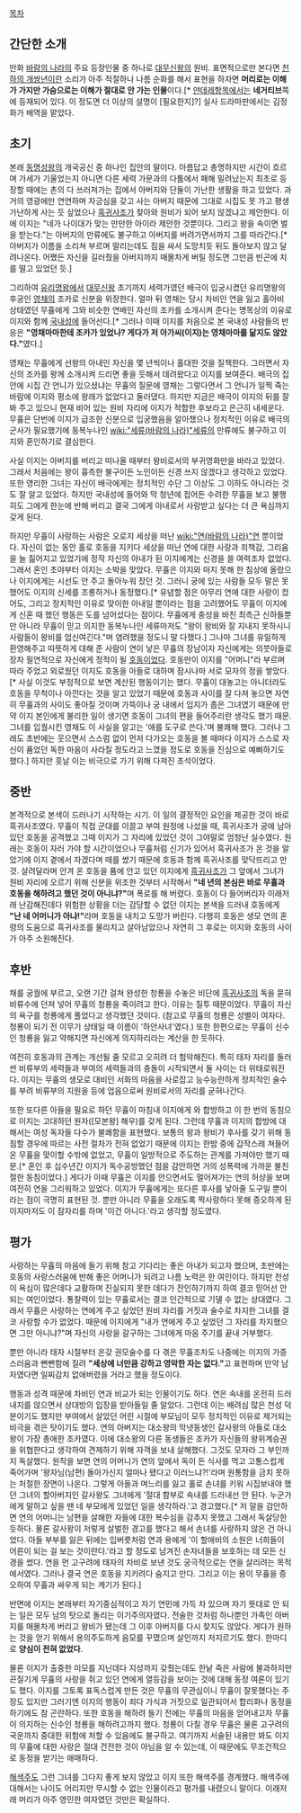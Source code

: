 [[목차]]

== 간단한 소개 ==
만화 [[바람의 나라]]의 주요 등장인물 중 하나로 [[대무신왕]]의 원비. 표면적으로만 본다면 [[천하의 개쌍년]]이란 소리가 아주 적절하나 나름 순화를 해서 표현을 하자면 '''머리로는 이해가 가지만 가슴으로는 이해가 절대로 안 가는 인물'''이다.[* [[얀데레]]항목에서는 '''네거티브'''쪽에 등재되어 있다. 이 정도면 더 이상의 설명이 [필요한지]?] 실사 드라마판에서는 김정화가 배역을 맡았다.

== 초기 ==
본래 [[동명성왕]]의 개국공신 중 하나인 집안의 딸이다. 아름답고 총명하지만 시간이 흐르며 가세가 기울었는지 아니면 다른 세력 가문과의 다툼에서 패해 밀려났는지 최초로 등장할 때에는 촌의 다 쓰러져가는 집에서 아버지와 단둘이 가난한 생활을 하고 있었다. 과거의 영광에만 연연하며 자긍심을 갖고 사는 아버지 때문에 그대로 시집도 못 가고 평생 가난하게 사는 듯 싶었으나 [[흑귀사조]]가 찾아와 원비가 되어 보지 않겠냐고 제안한다. 이에 이지는 "네가 나이대가 맞는 만만한 아이라 제안한 것뿐이다. 그리고 왕을 속이면 벌을 받는다."는 아버지의 만류에도 불구하고 아버지를 버려가면서까지 그를 따라간다.[* 아버지가 이름을 소리쳐 부르며 말리는데도 짐을 싸서 도망치듯 뒤도 돌아보지 않고 달려나온다. 어쨌든 자신을 길러줬을 아버지까지 매몰차게 버릴 정도면 그만큼 빈곤에 치를 떨고 있었던 듯.] 

그리하여 [[유리명왕]]에서 [[대무신왕]] 초기까지 세력가였던 배극이 입궁시켰던 유리명왕의 후궁인 [[영채]]의 조카로 신분을 위장한다. 얼마 뒤 영채는 당시 차비인 연을 잃고 홀아비 상태였던 무휼에게 그와 비슷한 연배인 자신의 조카를 소개시켜 준다는 명목상의 이유로 이지와 함께 [[국내성]]에 들어선다.[* 그러나 이때 이지를 처음으로 본 국내성 사람들의 반응은 '''"영채마마한테 조카가 있었나? 게다가 저 아가씨(이지)는 영채마마를 닮지도 않았다."'''였다.] 

영채는 무휼에게 선왕의 아내인 자신을 몇 년씩이나 홀대한 것을 질책한다. 그러면서 자신의 조카를 왕께 소개시켜 드리면 좋을 듯해서 데려왔다고 이지를 보여준다. 배극의 집안에 시집 간 언니가 있으셨냐는 무휼의 질문에 영채는 그렇다면서 그 언니가 일찍 죽는 바람에 이지와 평소에 왕래가 없었다고 둘러댔다. 하지만 지금은 배극이 이지의 뒤를 잘 봐 주고 있으니 현재 비어 있는 원비 자리에 이지가 적합한 후보라고 은근히 내세운다. 무휼은 단번에 이지가 급조한 신분으로 입궁했음을 알아챘으나 정치적인 이유로 배극의 군사가 필요했기에 동복누나인 [[wiki:"세류(바람의 나라)"세류]]의 만류에도 불구하고 이지와 혼인하기로 결심한다. 

사실 이지는 아버지를 버리고 떠나올 때부터 왕비로서의 부귀영화만을 바라고 있었다. 그래서 처음에는 왕이 흉측한 불구이든 노인이든 신경 쓰지 않겠다고 생각하고 있었다. 또한 영리한 그녀는 자신이 배극에게는 정치적인 수단 그 이상도 그 이하도 아니라는 것도 잘 알고 있었다. 하지만 국내성에 들어와 막 청년에 접어든 수려한 무휼을 보고 불행히도 그에게 한눈에 반해 버리고 결국 그에게 아내로서 사랑받고 싶다는 더 큰 욕심까지 갖게 된다. 

하지만 무휼이 사랑하는 사람은 오로지 세상을 떠난 [[wiki:"연(바람의 나라)"연]] 뿐이었다. 자신이 없는 동안 홀로 호동을 지키다 세상을 떠난 연에 대한 사랑과 죄책감, 그리움을 늘 짊어지고 있었기에 정작 자신의 아내가 된 이지에게는 신경을 쓸 여력조차 없었다. 그래서 혼인 초야부터 이지는 소박을 맞았다. 무휼은 이지와 마지 못해 한 침상에 올랐으나 이지에게는 시선도 안 주고 돌아누워 잤던 것. 그러니 궁에 있는 사람들 모두 말은 못했어도 이지의 신세를 조롱하거나 동정했다.[* 유념할 점은 아무리 연에 대한 사랑이 컸어도, 그리고 정치적인 이유로 맞이한 아내일 뿐이라는 점을 고려했어도 무휼이 이지에게 신혼 때 했던 행동은 도를 넘어섰다는 점이다. 무휼에게 충성을 바친 최측근 신하들뿐만 아니라 무휼이 믿고 의지한 동복누나인 세류마저도 "왕이 왕비와 잘 지내지 못하시니 사람들이 왕비를 업신여긴다."며 염려했을 정도니 말 다했다.] 그나마 그녀를 유일하게 환영해주고 따뜻하게 대해 준 사람이 연이 낳은 무휼의 장남이자 자신에게는 의붓아들로 장차 필연적으로 자신에게 정적이 될 [[호동]]이었다. 호동만이 이지를 "어머니"라 부르며 따라 주었고 외로웠던 이지도 호동을 아들로 대하며 잠시나마 서로 모자의 정을 쌓았다.[* 사실 이것도 부정적으로 보면 계산된 행동이기는 했다. 무휼이 대놓고는 아니더라도 호동을 무척이나 아낀다는 것을 알고 있었기 때문에 호동과 사이를 잘 다져 놓으면 자연히 무휼과의 사이도 좋아질 것이며 가뜩이나 궁 내에서 입지가 좁은 그녀였기 때문에 만약 이지 본인에게 불리한 일이 생기면 호동이 그녀의 편을 들어주리란 생각도 했기 때문. 그녀를 입궐시킨 영채도 이 사실을 알고는 '애를 도구로 쓴다.'며 불쾌해 했다. 그러나 그래도 초반에는 웃으면서 스스럼 없이 먼저 다가오는 호동을 볼 때마다 이지가 스스로 자신이 품었던 독한 마음이 사라질 정도라고 느꼈을 정도로 호동을 진심으로 예뻐하기도 했다.] 하지만 훗날 이는 비극으로 가기 위해 다져진 초석이었다.

== 중반 ==
본격적으로 본색이 드러나기 시작하는 시기. 이 일의 결정적인 요인을 제공한 것이 바로 흑귀사조였다. 무휼이 직접 군대를 이끌고 부여 원정에 나섰을 때, 흑귀사조가 궁에 남아 있던 호동을 공격했고 그때 이지가 그 자리에 있었던 것이 그야말로 엄청난 실수였다. 원래는 호동이 자러 가야 할 시간이었으나 무휼처럼 신기가 있어서 흑귀사조가 온 것을 알았기에 이지 곁에서 자겠다며 떼를 썼기 때문에 호동과 함께 흑귀사조를 맞닥뜨리고 만 것. 살려달라며 안겨 온 호동을 품에 안고 있던 이지에게 [[흑귀사조]]가 그 앞에서 그녀가 원비 자리에 오르기 위해 신분을 위조한 것부터 시작해서 '''"네 년의 본심은 바로 무휼과 호동을 해하려고 했던 것이 아니냐?"'''며 폭로를 해 버렸다. 호동이 다 들어버리자 이래저래 난감해진데다 위험한 상황을 더는 감당할 수 없던 이지는 본색을 드러내 호동에게 '''"난 네 어머니가 아냐!"'''라며 호동을 내치고 도망가 버린다. 다행히 호동은 생모 연의 혼령의 도움으로 흑귀사조를 물리치고 살아남았으나 자연히 그 후로는 이지와 호동의 사이가 아주 소원해진다. 

== 후반 ==
채를 궁궐에 부르고, 오랜 기간 걸쳐 완성한 청룡을 수놓은 비단에 [[흑귀사조]]의 독을 묻혀 비류수에 던져 넣어 무휼의 청룡을 죽이려고 한다. 이유는 질투 때문이었다. 무휼이 자신의 욕구를 청룡에게 풀었다고 생각했던 것이다. (참고로 무휼의 청룡은 성별이 여자다. 청룡이 되기 전 이무기 상태일 때 이름이 '하안사녀'였다.) 또한 한편으로는 무휼이 신수인 청룡을 잃고 약해지면 자신에게 의지하리라는 계산을 한 듯하다.

여전히 호동과의 관계는 개선될 줄 모르고 오히려 더 험악해진다. 특히 태자 자리를 둘러싼 비류부의 세력들과 부여의 세력들과의 충돌이 시작되면서 둘 사이는 더 위태로워진다. 이지는 무휼의 생모로 대비인 서화의 마음을 사로잡고 능수능란하게 정치적인 술수를 부려 비류부의 지원을 등에 업음으로써 원비로서의 자리를 굳혀나간다. 

또한 또다른 아들을 필요로 하던 무휼이 마침내 이지에게 와 합방하고 이 한 번의 동침으로 이지는 고대하던 원자([모본왕] 해우)를 갖게 된다. 그런데 무휼과 이지의 합방에 대해서는 여성 독자들 다수가 불쾌함을 표현했다. 보통의 왕과 왕비가 후사를 갖기 위해 동침할 경우에 따르는 사전 절차가 전혀 없었기 때문에 이지는 한밤 중에 갑작스레 쳐들어온 무휼을 맞이할 수밖에 없었고, 무휼이 일방적으로 주도하는 관계를 가져야만 했기 때문.[* 혼인 후 십수년간 이지가 독수공방했던 점을 감안하면 거의 성폭력에 가까운 불친절한 동침이었다.] 게다가 이때 무휼은 이지를 안으면서도 멀어져가는 연의 허상을 보며 여전히 연을 그리워하고 있었다. 이지가 무휼에게는 또다른 후사를 낳아줄 도구일 뿐이라는 점이 극명히 표현된 것. 뿐만 아니라 무휼을 오래도록 짝사랑하다 못해 증오하게 된 이지마저도 이 잠자리를 하며 '이건 아니다.'라고 생각할 정도였다.

== 평가 ==
사랑하는 무휼의 마음에 들기 위해 참고 기다리는 좋은 아내가 되고자 했으며, 초반에는 호동의 사랑스러움에 반해 좋은 어머니가 되려고 나름 노력은 한 여인이다. 하지만 천성이 욕심이 많은데다 교활하며 진실되지 못한 데다가 잔인하기까지 하여 결코 믿어선 안되는 여인이었다. 통찰력이 있는 무휼로서는 결코 인간적으로 기댈 수 없는 상대였다. 그래서 무휼은 사랑하는 연에게 주고 싶었던 원비 자리를 거짓과 술수로 차지한 그녀를 결코 사랑할 수가 없었다. 때문에 이지에게 "내가 연에게 주고 싶었던 그 자리를 차지했으면 그만 아니냐?"며 자신의 사랑을 갈구하는 그녀에게 마음 주기를 끝내 거부했다. 

뿐만 아니라 태자 시절부터 온갖 권모술수를 다 겪은 무휼조차도 나중에는 이지의 가증스러움과 뻔뻔함에 질려 '''"세상에 너만큼 강하고 영악한 자는 없다."'''고 표현하며 만약 남자였다면 일찌감치 없애버렸을 거라고 했을 정도이다. 

행동과 성격 때문에 차비인 연과 비교가 되는 인물이기도 하다. 연은 속내를 온전히 드러내지를 않으면서 상대방의 입장을 받아들일 줄 알았다. 그런데 이는 배려심 많은 천성 덕분이기도 했지만 부여에서 살았던 어린 시절에 부모님이 모두 정치적인 이유로 제거되는 비극을 겪은 탓이기도 했다. 연의 아버지는 대소왕의 막냇동생인 갈사왕의 아들로 대소왕이 가장 총애한 조카였다. 이에 대소왕의 다른 동생들은 조카가 자신들의 왕위계승권을 위협한다고 생각하여 견제하기 위해 자객을 보내 살해했다. 그것도 모자라 그 부인까지 독살했다. 원작을 보면 연의 어머니가 연의 앞에서 독이 든 식사를 먹고 고통스럽게 죽어가며 '왕자님(남편) 돌아가신지 얼마나 됐다고 이러느냐?!'라며 원통함을 금치 못하는 처절한 장면이 나온다. 그렇게 아들과 며느리를 잃고 홀로 손녀를 키워 시집보내야 했던 그녀의 할아버지인 갈사왕도 그녀에게 '절대 함부로 속내를 드러내선 안 된다. 누군가에게 말하고 싶을 땐 네 부모에게 있었던 일을 생각하라.'고 경고했다.[* 저 말을 감안하면 연의 어머니는 남편을 살해한 자들에 대한 복수심을 감추지 못했고 그래서 독살당한 듯하다. 물론 갈사왕이 저렇게 살벌한 경고를 했다고 해서 손녀를 사랑하지 않은 건 아니었다. 아들 부부를 잃은 뒤에는 입버릇처럼 연과 용에게 '이 할애비의 소원은 너희들이 어른이 되는 걸 보는 것이란다.'라고 할 정도로 남겨진 손자녀들을 보호하는 데 모든 신경을 썼다. 연을 먼 고구려에 태자의 차비로 보낸 것도 궁극적으로는 연을 살리려는 목적에서였다. 그러나 결국 연은 호동을 지키려다 숨지고 만다. 그리고 이는 용이 무휼을 증오하여 무휼과 싸우게 되는 계기가 된다.] 

반면에 이지는 본래부터 자기중심적이고 자기 연민에 가득 차 있으며 자기 뜻대로 안 되는 일은 모두 남의 탓으로 돌리는 이기주의자였다. 전술한 것처럼 하나뿐인 가족인 아버지를 매몰차게 버리고 왕비가 됐는데 그 이후 아버지를 다시 찾지도 않았다. 게다가 원하는 것을 얻기 위해서 용의주도하게 음모를 꾸몄으며 살인까지 저지르기도 했다. 한마디로 '''양심이 전혀 없었다'''. 

물론 이지가 출중한 미모를 지닌데다 지성까지 갖췄는데도 한낱 죽은 사람에 불과하지만 끈질기게 무휼의 사랑을 쥐고 있던 연에게 열등감을 보이는 것에 대해 동정 여론이 있기도 했다. 이지를 그토록 표독스럽게 만든 것은 무휼의 무관심이니 무휼이 잘못했다는 주장도 있지만 그러기엔 이지의 행동이 죄다 가식과 거짓으로 일관되어서 합리화나 동정을 하기에도 참 곤란하다. 또한 호동을 해하려 들기 전에는 무휼의 마음을 얻어내고자 무휼이 의지하는 신수인 청룡을 해하려고까지 했다. 청룡이 다칠 경우 무휼은 물론 고구려의 국운까지 중대한 위험에 처할 수 있음에도 불구하고. 여기까지 서술된 내용만 봐도 이지의 무휼에 대한 사랑은 절대 건전한 것이 아님을 알 수 있는데, 이 때문에도 무조건적으로 동정을 받기는 애매하다.

[[해색주]]도 그런 그녀를 그다지 좋게 보지 않았고 이지 또한 해색주를 경계했다. 해색주에 대해서는 나이도 어리지만 무시할 수 없는 인물이라고 평가를 내렸으니 말이다. 이래저래 머리가 아주 영민한 여자였던 것만은 확실하다.
